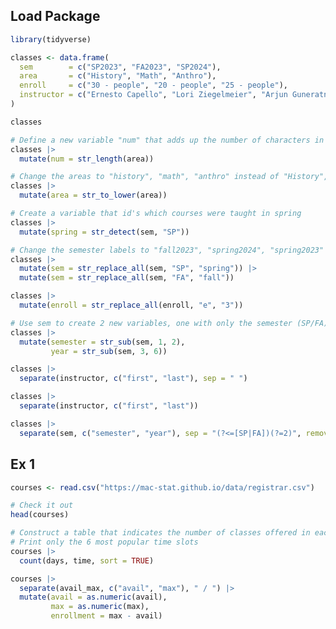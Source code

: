## Load Package
```r
library(tidyverse)
```


```r
classes <- data.frame(
  sem        = c("SP2023", "FA2023", "SP2024"),
  area       = c("History", "Math", "Anthro"),
  enroll     = c("30 - people", "20 - people", "25 - people"),
  instructor = c("Ernesto Capello", "Lori Ziegelmeier", "Arjun Guneratne")
)

classes
```

```r
# Define a new variable "num" that adds up the number of characters in the area label
classes |> 
  mutate(num = str_length(area))
```

```r
# Change the areas to "history", "math", "anthro" instead of "History", "Math", "Anthro"
classes |> 
  mutate(area = str_to_lower(area))
```

```r
# Create a variable that id's which courses were taught in spring
classes |> 
  mutate(spring = str_detect(sem, "SP"))
```

```r
# Change the semester labels to "fall2023", "spring2024", "spring2023"
classes |> 
  mutate(sem = str_replace_all(sem, "SP", "spring")) |> 
  mutate(sem = str_replace_all(sem, "FA", "fall"))
```

```r
classes |> 
  mutate(enroll = str_replace_all(enroll, "e", "3"))
```

```r
# Use sem to create 2 new variables, one with only the semester (SP/FA) and 1 with the year
classes |> 
  mutate(semester = str_sub(sem, 1, 2), 
         year = str_sub(sem, 3, 6))
```

```r
classes |> 
  separate(instructor, c("first", "last"), sep = " ")
```


```r
classes |> 
  separate(instructor, c("first", "last"))
```

```r
classes |> 
  separate(sem, c("semester", "year"), sep = "(?<=[SP|FA])(?=2)", remove = FALSE)
```


## Ex 1
```r
courses <- read.csv("https://mac-stat.github.io/data/registrar.csv")

# Check it out
head(courses)
```

```r
# Construct a table that indicates the number of classes offered in each day/time slot
# Print only the 6 most popular time slots
courses |> 
  count(days, time, sort = TRUE)
```


```r
courses |> 
  separate(avail_max, c("avail", "max"), " / ") |> 
  mutate(avail = as.numeric(avail),
         max = as.numeric(max),
         enrollment = max - avail)
```


